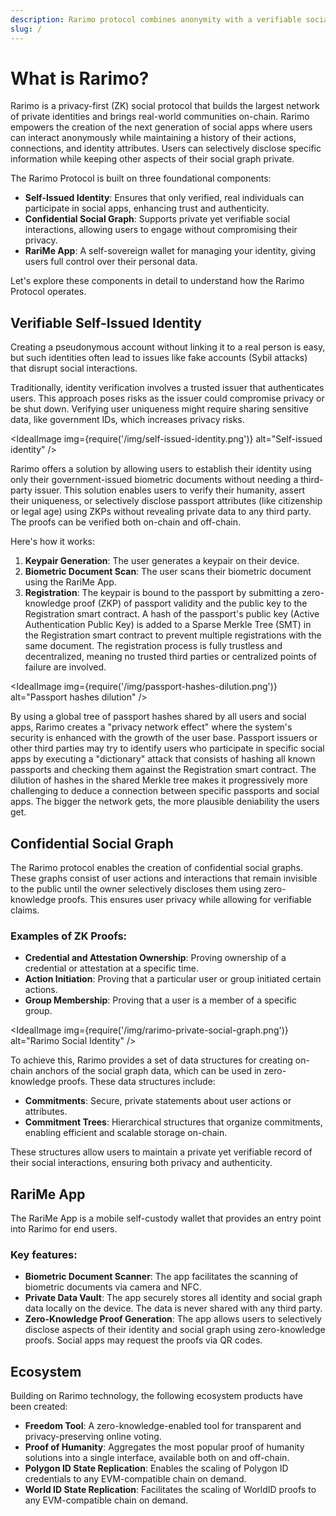 ```yaml
---
description: Rarimo protocol combines anonymity with a verifiable social graph using zero-knowledge proofs, ensuring private social interactions.
slug: /
---
```


# What is Rarimo?

Rarimo is a privacy-first (ZK) social protocol that builds the largest network of private identities and brings real-world communities on-chain. Rarimo empowers the creation of the next generation of social apps where users can interact anonymously while maintaining a history of their actions, connections, and identity attributes. Users can selectively disclose specific information while keeping other aspects of their social graph private.

The Rarimo Protocol is built on three foundational components:
- **Self-Issued Identity**: Ensures that only verified, real individuals can participate in social apps, enhancing trust and authenticity.
- **Confidential Social Graph**: Supports private yet verifiable social interactions, allowing users to engage without compromising their privacy.
- **RariMe App**: A self-sovereign wallet for managing your identity, giving users full control over their personal data.

Let's explore these components in detail to understand how the Rarimo Protocol operates.

## Verifiable Self-Issued Identity

Creating a pseudonymous account without linking it to a real person is easy, but such identities often lead to issues like fake accounts (Sybil attacks) that disrupt social interactions.

Traditionally, identity verification involves a trusted issuer that authenticates users. This approach poses risks as the issuer could compromise privacy or be shut down. Verifying user uniqueness might require sharing sensitive data, like government IDs, which increases privacy risks.

<IdealImage img={require('/img/self-issued-identity.png')} alt="Self-issued identity" />

Rarimo offers a solution by allowing users to establish their identity using only their government-issued biometric documents without needing a third-party issuer. This solution enables users to verify their humanity, assert their uniqueness, or selectively disclose passport attributes (like citizenship or legal age) using ZKPs without revealing private data to any third party. The proofs can be verified both on-chain and off-chain.

Here's how it works:

1. **Keypair Generation**: The user generates a keypair on their device.
2. **Biometric Document Scan**: The user scans their biometric document using the RariMe App.
3. **Registration**: The keypair is bound to the passport by submitting a zero-knowledge proof (ZKP) of passport validity and the public key to the Registration smart contract. A hash of the passport's public key (Active Authentication Public Key) is added to a Sparse Merkle Tree (SMT) in the Registration smart contract to prevent multiple registrations with the same document. The registration process is fully trustless and decentralized, meaning no trusted third parties or centralized points of failure are involved.

<IdealImage img={require('/img/passport-hashes-dilution.png')} alt="Passport hashes dilution" />

By using a global tree of passport hashes shared by all users and social apps, Rarimo creates a "privacy network effect" where the system's security is enhanced with the growth of the user base. Passport issuers or other third parties may try to identify users who participate in specific social apps by executing a "dictionary" attack that consists of hashing all known passports and checking them against the Registration smart contract. The dilution of hashes in the shared Merkle tree makes it progressively more challenging to deduce a connection between specific passports and social apps. The bigger the network gets, the more plausible deniability the users get.

## Confidential Social Graph

The Rarimo protocol enables the creation of confidential social graphs. These graphs consist of user actions and interactions that remain invisible to the public until the owner selectively discloses them using zero-knowledge proofs. This ensures user privacy while allowing for verifiable claims.

### Examples of ZK Proofs:
- **Credential and Attestation Ownership**: Proving ownership of a credential or attestation at a specific time.
- **Action Initiation**: Proving that a particular user or group initiated certain actions.
- **Group Membership**: Proving that a user is a member of a specific group.

<IdealImage img={require('/img/rarimo-private-social-graph.png')} alt="Rarimo Social Identity" />

To achieve this, Rarimo provides a set of data structures for creating on-chain anchors of the social graph data, which can be used in zero-knowledge proofs. These data structures include:

- **Commitments**: Secure, private statements about user actions or attributes.
- **Commitment Trees**: Hierarchical structures that organize commitments, enabling efficient and scalable storage on-chain.

These structures allow users to maintain a private yet verifiable record of their social interactions, ensuring both privacy and authenticity.

## RariMe App

The RariMe App is a mobile self-custody wallet that provides an entry point into Rarimo for end users.

### Key features:

- **Biometric Document Scanner**: The app facilitates the scanning of biometric documents via camera and NFC.
- **Private Data Vault**: The app securely stores all identity and social graph data locally on the device. The data is never shared with any third party.
- **Zero-Knowledge Proof Generation**: The app allows users to selectively disclose aspects of their identity and social graph using zero-knowledge proofs. Social apps may request the proofs via QR codes.

## Ecosystem

Building on Rarimo technology, the following ecosystem products have been created:

- **Freedom Tool**: A zero-knowledge-enabled tool for transparent and privacy-preserving online voting.
- **Proof of Humanity**: Aggregates the most popular proof of humanity solutions into a single interface, available both on and off-chain.
- **Polygon ID State Replication**: Enables the scaling of Polygon ID credentials to any EVM-compatible chain on demand.
- **World ID State Replication**: Facilitates the scaling of WorldID proofs to any EVM-compatible chain on demand.
